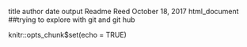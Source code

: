title	author	date	output
Readme
Reed
October 18, 2017
html_document
##trying to explore with git and git hub

knitr::opts_chunk$set(echo = TRUE)

